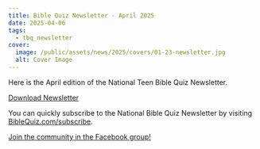 ```yaml
---
title: Bible Quiz Newsletter - April 2025
date: 2025-04-06
tags:
  - tbq_newsletter
cover:
  image: /public/assets/news/2025/covers/01-23-newsletter.jpg
  alt: Cover Image
---
```


Here is the April edition of the National Teen Bible Quiz Newsletter.

<a href="https://biblequiz.com/assets/news/2025/04-newsletter.pdf" class="btn btn-primary">Download Newsletter</a>

You can quickly subscribe to the National Bible Quiz Newsletter by visiting [BibleQuiz.com/subscribe](https://biblequiz.com/subscribe/).

[Join the community in the Facebook group!](https://www.facebook.com/groups/agbiblequiz)
